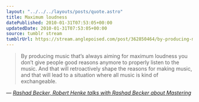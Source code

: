 ```yaml
---
layout: "../../../layouts/posts/quote.astro"
title: Maximum loudness
datePublished: 2010-01-31T07:53:05+00:00
updatedDate: 2010-01-31T07:53:05+00:00
source: tumblr stream
tumblrUrl: https://stream.anglepoised.com/post/362850464/by-producing-music-thats-always-aiming-for
---
```


> By producing music that&rsquo;s always aiming for maximum loudness you don&rsquo;t give people good reasons anymore to properly listen to the music. And that will retroactively shape the reasons for making music, and that will lead to a situation where all music is kind of exchangeable.

— <cite>[Rashad Becker, _Robert Henke talks with Rashad Becker about Mastering_](http://www.monolake.de/interviews/mastering.html)</cite>
